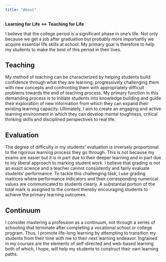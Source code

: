 ```yaml
---
title: "About"
---
```


**Learning for Life** $\Longleftrightarrow$ **Teaching for Life**

I believe that the college period is a significant phase in one's life. Not only because we get a job after graduation but probably more importantly we acquire essential life skills at school. My primary goal is therefore to help my students to make the best of this period in their lives.

## Teaching

My method of teaching can be characterized by helping students build confidence through what they are learning, progressively challenging them with new concepts and confronting them with appropriately difficult problems towards the end of teaching process. My primary function in this demanding process is to initiate students into knowledge building and guide their exploration of new information from which they can expand their existing learning capacity. Ultimately, I aim to create an engaging and active learning environment in which they can develop mental toughness, critical thinking skills and disciplined perspectives to real life.

## Evaluation

The degree of difficulty in my students' evaluation is inversely proportional to the rigorous learning process they go through. This is not because my exams are easier but it is in part due to their deeper learning and in part due to my liberal approach to marking student work. I believe that grading is not an exact science and a teacher cannot consistently and fairly evaluate students' performance. To tackle this challenging task, I use grading matrices where performance indicators and their corresponding numerical values are communicated to students clearly. A substantial portion of the total mark is assigned to the content thereby encouraging students to achieve the primary learning outcomes.

## Continuum

I consider mastering a profession as a continuum, not through a series of schooling that terminate after completing a vocational school or college program. Thus, I promote life-long learning by attempting to transition my students from their time with me to their next learning endeavor. Ingrained in my courses are the elements of self-directed and web-based learning both of which, I hope, will help my students to construct their own learning paths.
